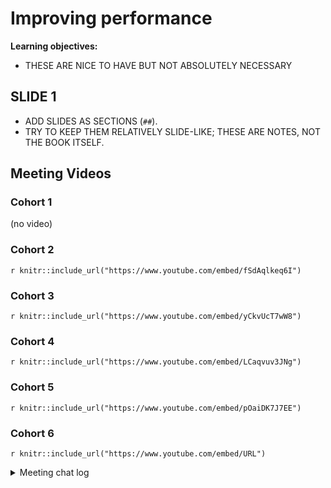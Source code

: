# Improving performance

**Learning objectives:**

- THESE ARE NICE TO HAVE BUT NOT ABSOLUTELY NECESSARY

## SLIDE 1

- ADD SLIDES AS SECTIONS (`##`).
- TRY TO KEEP THEM RELATIVELY SLIDE-LIKE; THESE ARE NOTES, NOT THE BOOK ITSELF.

## Meeting Videos

### Cohort 1

(no video)

### Cohort 2

`r knitr::include_url("https://www.youtube.com/embed/fSdAqlkeq6I")`

### Cohort 3

`r knitr::include_url("https://www.youtube.com/embed/yCkvUcT7wW8")`

### Cohort 4

`r knitr::include_url("https://www.youtube.com/embed/LCaqvuv3JNg")`

### Cohort 5

`r knitr::include_url("https://www.youtube.com/embed/pOaiDK7J7EE")`

### Cohort 6

`r knitr::include_url("https://www.youtube.com/embed/URL")`

<details>
<summary> Meeting chat log </summary>

```
LOG
```
</details>
